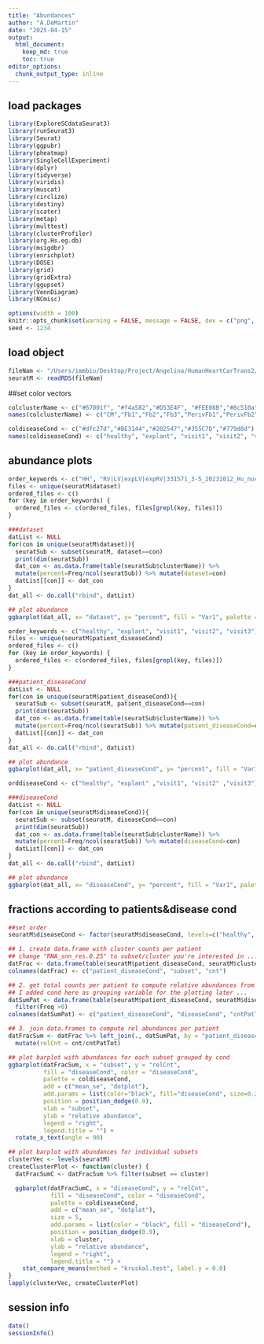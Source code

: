 ```yaml
---
title: "Abundances"
author: "A.DeMartin"
date: "2025-04-15"
output: 
  html_document:
    keep_md: true
    toc: true
editor_options: 
  chunk_output_type: inline
---
```

## load packages
```r
library(ExploreSCdataSeurat3)
library(runSeurat3)
library(Seurat)
library(ggpubr)
library(pheatmap)
library(SingleCellExperiment)
library(dplyr)
library(tidyverse)
library(viridis)
library(muscat)
library(circlize)
library(destiny)
library(scater)
library(metap)
library(multtest)
library(clusterProfiler)
library(org.Hs.eg.db)
library(msigdbr)
library(enrichplot)
library(DOSE)
library(grid)
library(gridExtra)
library(ggupset)
library(VennDiagram)
library(NCmisc)
```

```r
options(width = 100)
knitr::opts_chunk$set(warning = FALSE, message = FALSE, dev = c("png", "pdf"))
seed <- 1234
```

## load object
```r
fileNam <- "/Users/immbio/Desktop/Project/Angelina/HumanHeartCarTrans2/data/Human_heart_allmerged_seurat.rds"
seuratM <- readRDS(fileNam)
```

##set color vectors 
```r
colclusterName <- c("#67001f", "#f4a582","#D53E4F", "#FEE08B","#8c510a","#003c30","#01665e","#66C2A5", "#3288BD","#BEAED4", "#c7eae5", "#B09C85", "#4e5a4c","#393A3F","#355C7D","#202547","#B45B5C","#725663FF","#232429","grey")
names(colclusterName) <- c("CM","Fb1","Fb2","Fb3","PerivFb1","PerivFb2","VSMC","BEC1","BEC2","BEC3","LEC","NC","Baror","Adipoc","Mph1","Mph2","Tcell1","Tcell2","Mastcell", "Mph3")

coldiseaseCond <- c("#dfc27d","#BE3144","#202547","#355C7D","#779d8d")
names(coldiseaseCond) <- c("healthy", "explant", "visit1", "visit2", "visit3")
```

## abundance plots
```r
order_keywords <- c("HH", "RV|LV|expLV|expRV|331571_3-5_20231012_Hu_nucseq_USZ_HTx001|331571_4-6_20231012_Hu_nucseq_USZ_HTx002", "V1", "V2","V3")
files <- unique(seuratM$dataset)
ordered_files <- c()
for (key in order_keywords) {
  ordered_files <- c(ordered_files, files[grepl(key, files)])
}

###dataset
datList <- NULL
for(con in unique(seuratM$dataset)){
  seuratSub <- subset(seuratM, dataset==con)
  print(dim(seuratSub))
  dat_con <- as.data.frame(table(seuratSub$clusterName)) %>%
  mutate(percent=Freq/ncol(seuratSub)) %>% mutate(dataset=con)
  datList[[con]] <- dat_con
}
dat_all <- do.call("rbind", datList)

## plot abundance
ggbarplot(dat_all, x= "dataset", y= "percent", fill = "Var1", palette = colclusterName, legend = "right", legend.titel = "cluster", ylab = "frequency")  + theme(axis.text.x = element_text(angle = 90, vjust = 0.5, hjust=1)) + scale_x_discrete(limits=ordered_files)
```

```r
order_keywords <- c("healthy", "explant", "visit1", "visit2", "visit3")
files <- unique(seuratM$patient_diseaseCond)
ordered_files <- c()
for (key in order_keywords) {
  ordered_files <- c(ordered_files, files[grepl(key, files)])
}

###patient_diseaseCond
datList <- NULL
for(con in unique(seuratM$patient_diseaseCond)){
  seuratSub <- subset(seuratM, patient_diseaseCond==con)
  print(dim(seuratSub))
  dat_con <- as.data.frame(table(seuratSub$clusterName)) %>%
  mutate(percent=Freq/ncol(seuratSub)) %>% mutate(patient_diseaseCond=con)
  datList[[con]] <- dat_con
}
dat_all <- do.call("rbind", datList)

## plot abundance
ggbarplot(dat_all, x= "patient_diseaseCond", y= "percent", fill = "Var1", palette = colclusterName, legend = "right", legend.titel = "cluster", ylab = "frequency")  + theme(axis.text.x = element_text(angle = 90, vjust = 0.5, hjust=1)) + scale_x_discrete(limits=ordered_files)
```

```r
orddiseaseCond <- c("healthy", "explant" ,"visit1", "visit2" ,"visit3")

###diseaseCond
datList <- NULL
for(con in unique(seuratM$diseaseCond)){
  seuratSub <- subset(seuratM, diseaseCond==con)
  print(dim(seuratSub))
  dat_con <- as.data.frame(table(seuratSub$clusterName)) %>%
  mutate(percent=Freq/ncol(seuratSub)) %>% mutate(diseaseCond=con)
  datList[[con]] <- dat_con
}
dat_all <- do.call("rbind", datList)

## plot abundance
ggbarplot(dat_all, x= "diseaseCond", y= "percent", fill = "Var1", palette = colclusterName, legend = "right", legend.titel = "cluster", ylab = "frequency")  + theme(axis.text.x = element_text(angle = 90, vjust = 0.5, hjust=1)) + scale_x_discrete(limits=orddiseaseCond)
```

## fractions according to patients&disease cond
```r
##set order
seuratM$diseaseCond <- factor(seuratM$diseaseCond, levels=c("healthy", "explant", "visit1", "visit2", "visit3"))

## 1. create data.frame with cluster counts per patient
## change "RNA_snn_res.0.25" to subset/cluster you're interested in ...
datFrac <- data.frame(table(seuratM$patient_diseaseCond, seuratM$clusterName))
colnames(datFrac) <- c("patient_diseaseCond", "subset", "cnt")

## 2. get total counts per patient to compute relative abundances from
## I added cond here as grouping variable for the plotting later ...
datSumPat <- data.frame(table(seuratM$patient_diseaseCond, seuratM$diseaseCond)) %>% 
  filter(Freq >0)
colnames(datSumPat) <- c("patient_diseaseCond", "diseaseCond", "cntPatTot")

## 3. join data.frames to compute rel abundances per patient
datFracSum <- datFrac %>% left_join(., datSumPat, by = "patient_diseaseCond") %>% 
  mutate(relCnt = cnt/cntPatTot)

## plot barplot with abundances for each subset grouped by cond
ggbarplot(datFracSum, x = "subset", y = "relCnt",
          fill = "diseaseCond", color = "diseaseCond",
          palette = coldiseaseCond,
          add = c("mean_se", "dotplot"),
          add.params = list(color="black", fill="diseaseCond", size=0.2),
          position = position_dodge(0.9),
          xlab = "subset",
          ylab = "relative abundance",
          legend = "right",
          legend.title = "") +
  rotate_x_text(angle = 90) 

## plot barplot with abundances for individual subsets
clusterVec <- levels(seuratM)
createClusterPlot <- function(cluster) {
  datFracSumC <- datFracSum %>% filter(subset == cluster)

  ggbarplot(datFracSumC, x = "diseaseCond", y = "relCnt",
            fill = "diseaseCond", color = "diseaseCond",
            palette = coldiseaseCond,
            add = c("mean_se", "dotplot"),
            size = 5,
            add.params = list(color = "black", fill = "diseaseCond"),
            position = position_dodge(0.9),
            xlab = cluster,
            ylab = "relative abundance",
            legend = "right",
            legend.title = "") +
    stat_compare_means(method = "kruskal.test", label.y = 0.0)
}
lapply(clusterVec, createClusterPlot)
```

## session info
```r
date()
sessionInfo()
```
